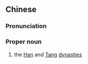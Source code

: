 {{also|汉唐}}
==Chinese==
{{zh-forms|s=汉唐}}

===Pronunciation===
{{zh-pron
|m=Hàn-Táng
|cat=pn
}}

===Proper noun===
{{zh-proper noun}}

# the [[Han]] and [[Tang]] [[dynasty|dynasties]]